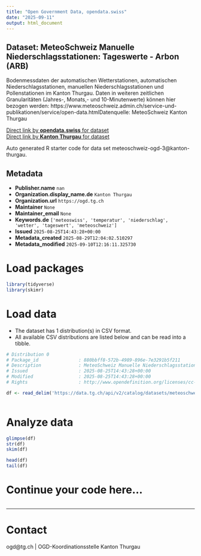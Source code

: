 ```yaml
---
title: "Open Government Data, opendata.swiss"
date: "2025-09-11"
output: html_document
---
```


## Dataset: MeteoSchweiz Manuelle Niederschlagsstationen: Tageswerte - Arbon (ARB)

Bodenmessdaten der automatischen Wetterstationen, automatischen Niederschlagsstationen, manuellen Niederschlagsstationen und Pollenstationen im Kanton Thurgau. Daten in weiteren zeitlichen Granularitäten (Jahres-, Monats,- und 10-Minutenwerte) können hier bezogen werden: https://www.meteoschweiz.admin.ch/service-und-publikationen/service/open-data.htmlDatenquelle: MeteoSchweiz Kanton Thurgau

[Direct link by **opendata.swiss** for dataset](https://opendata.swiss/de/dataset/meteoschweiz-manuelle-niederschlagsstationen-tageswerte-arbon-arb)<br>
[Direct link by **Kanton Thurgau** for dataset](https://data.tg.ch/explore/dataset/meteoschweiz-ogd-3/)

Auto generated R starter code for data set meteoschweiz-ogd-3@kanton-thurgau.

## Metadata

- **Publisher.name** `nan`
- **Organization.display_name.de** `Kanton Thurgau`
- **Organization.url** `https://ogd.tg.ch`
- **Maintainer** `None`
- **Maintainer_email** `None`
- **Keywords.de** `['meteoswiss', 'temperatur', 'niederschlag', 'wetter', 'tageswert', 'meteoschweiz']`
- **Issued** `2025-08-25T14:43:28+00:00`
- **Metadata_created** `2025-08-29T12:04:02.510297`
- **Metadata_modified** `2025-09-10T12:16:11.325730`


# Load packages

```r

library(tidyverse)
library(skimr)

```

# Load data

-   The dataset has 1 distribution(s) in CSV format.
-   All available CSV distributions are listed below and can be read into a tibble.

```r

# Distribution 0
# Package_id               : 880bbff8-572b-4989-896e-7e3291b5f211
# Description              : MeteoSchweiz Manuelle Niederschlagsstationen: Tageswerte - Arbon (ARB) (csv)
# Issued                   : 2025-08-25T14:43:28+00:00
# Modified                 : 2025-08-25T14:43:28+00:00
# Rights                   : http://www.opendefinition.org/licenses/cc-by/

df <- read_delim('https://data.tg.ch/api/v2/catalog/datasets/meteoschweiz-ogd-3/exports/csv?use_labels=true')



```

# Analyze data

```r

glimpse(df)
str(df)
skim(df)

head(df)
tail(df)

```

# Continue your code here...

```r

```

------------------------------------------------------------------------

# Contact

ogd@tg.ch | OGD-Koordinationsstelle Kanton Thurgau
